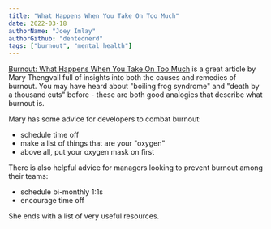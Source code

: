 ```yaml
---
title: "What Happens When You Take On Too Much"
date: 2022-03-18
authorName: "Joey Imlay"
authorGithub: "dentednerd"
tags: ["burnout", "mental health"]
---
```

[Burnout: What Happens When You Take On Too Much](https://dev.to/mary_grace/burnout-what-happens-when-you-take-on-too-much-74d) is a great article by Mary Thengvall full of insights into both the causes and remedies of burnout. You may have heard about "boiling frog syndrome" and "death by a thousand cuts" before - these are both good analogies that describe what burnout is.

Mary has some advice for developers to combat burnout:

- schedule time off
- make a list of things that are your "oxygen"
- above all, put your oxygen mask on first

There is also helpful advice for managers looking to prevent burnout among their teams:

- schedule bi-monthly 1:1s
- encourage time off

She ends with a list of very useful resources.
